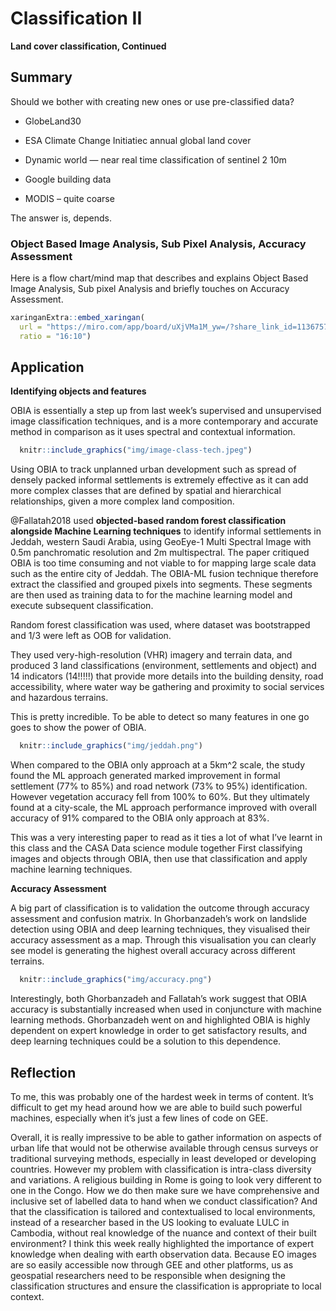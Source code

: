 # Classification II

**Land cover classification, Continued**

## Summary

Should we bother with creating new ones or use pre-classified data?

-   GlobeLand30

-   ESA Climate Change Initiatiec annual global land cover

-   Dynamic world --- near real time classification of sentinel 2 10m

-   Google building data

-   MODIS -- quite coarse

The answer is, depends.

### Object Based Image Analysis, Sub Pixel Analysis, Accuracy Assessment

Here is a flow chart/mind map that describes and explains Object Based Image Analysis, Sub pixel Analysis and briefly touches on Accuracy Assessment.

```r
xaringanExtra::embed_xaringan(
  url = "https://miro.com/app/board/uXjVMa1M_yw=/?share_link_id=113675726787",
  ratio = "16:10")
```

## Application

**Identifying objects and features**

OBIA is essentially a step up from last week's supervised and unsupervised image classification techniques, and is a more contemporary and accurate method in comparison as it uses spectral and contextual information.

```r
  knitr::include_graphics("img/image-class-tech.jpeg")
```

Using OBIA to track unplanned urban development such as spread of densely packed informal settlements is extremely effective as it can add more complex classes that are defined by spatial and hierarchical relationships, given a more complex land composition.

@Fallatah2018 used **objected-based random forest classification alongside Machine Learning techniques** to identify informal settlements in Jeddah, western Saudi Arabia, using GeoEye-1 Multi Spectral Image with 0.5m panchromatic resolution and 2m multispectral. The paper critiqued OBIA is too time consuming and not viable to for mapping large scale data such as the entire city of Jeddah. The OBIA-ML fusion technique therefore extract the classified and grouped pixels into segments. These segments are then used as training data to for the machine learning model and execute subsequent classification.

Random forest classification was used, where dataset was bootstrapped and 1/3 were left as OOB for validation.

They used very-high-resolution (VHR) imagery and terrain data, and produced 3 land classifications (environment, settlements and object) and 14 indicators (14!!!!!) that provide more details into the building density, road accessibility, where water way be gathering and proximity to social services and hazardous terrains.

This is pretty incredible. To be able to detect so many features in one go goes to show the power of OBIA.

```r
  knitr::include_graphics("img/jeddah.png")
```

When compared to the OBIA only approach at a 5km\^2 scale, the study found the ML approach generated marked improvement in formal settlement (77% to 85%) and road network (73% to 95%) identification. However vegetation accuracy fell from 100% to 60%. But they ultimately found at a city-scale, the ML approach performance improved with overall accuracy of 91% compared to the OBIA only approach at 83%.

This was a very interesting paper to read as it ties a lot of what I've learnt in this class and the CASA Data science module together First classifying images and objects through OBIA, then use that classification and apply machine learning techniques.

**Accuracy Assessment**

A big part of classification is to validation the outcome through accuracy assessment and confusion matrix. In Ghorbanzadeh's work on landslide detection using OBIA and deep learning techniques, they visualised their accuracy assessment as a map. Through this visualisation you can clearly see model is generating the highest overall accuracy across different terrains.

```r
  knitr::include_graphics("img/accuracy.png")
```

Interestingly, both Ghorbanzadeh and Fallatah's work suggest that OBIA accuracy is substantially increased when used in conjuncture with machine learning methods. Ghorbanzadeh went on and highlighted OBIA is highly dependent on expert knowledge in order to get satisfactory results, and deep learning techniques could be a solution to this dependence.

## Reflection

To me, this was probably one of the hardest week in terms of content. It's difficult to get my head around how we are able to build such powerful machines, especially when it's just a few lines of code on GEE.

Overall, it is really impressive to be able to gather information on aspects of urban life that would not be otherwise available through census surveys or traditional surveying methods, especially in least developed or developing countries. However my problem with classification is intra-class diversity and variations. A religious building in Rome is going to look very different to one in the Congo. How we do then make sure we have comprehensive and inclusive set of labelled data to hand when we conduct classification? And that the classification is tailored and contextualised to local environments, instead of a researcher based in the US looking to evaluate LULC in Cambodia, without real knowledge of the nuance and context of their built environment? I think this week really highlighted the importance of expert knowledge when dealing with earth observation data. Because EO images are so easily accessible now through GEE and other platforms, us as geospatial researchers need to be responsible when designing the classification structures and ensure the classification is appropriate to local context.
